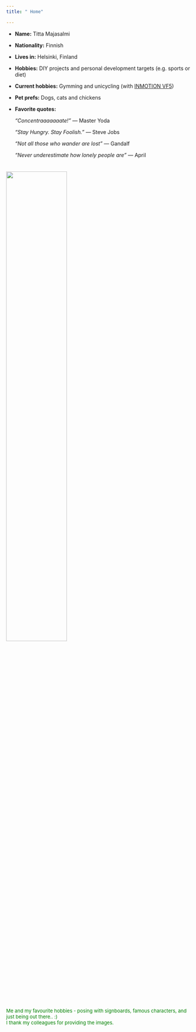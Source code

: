 ---
title: " Home"

---

- __Name:__ Titta Majasalmi
- __Nationality:__ Finnish
- __Lives in:__ Helsinki, Finland
- __Hobbies:__ DIY projects and personal development targets (e.g. sports or diet)
- __Current hobbies:__ Gymming and unicycling (with [INMOTION  VF5](https://www.inmotionworld.com/product/electric-unicycle-inmotion-v5))
- __Pet prefs:__ Dogs, cats and chickens
- __Favorite quotes:__ 

   _"Concentraaaaaaate!"_ ― Master Yoda
   
   _“Stay Hungry. Stay Foolish.”_ ― Steve Jobs
   
   _“Not all those who wander are lost”_ ― Gandalf
   
   _“Never underestimate how lonely people are”_ ― April
<br>
<br>

<h6><img  src="Figs/new_homefigs_v1.jpg" width="57%"/></h6><font size="2" color="green"> Me and my favourite hobbies - posing with signboards, famous characters, and just being out there.. :)
 <br/> I thank my colleagues for providing the images.
 
<br/>
<br/>

